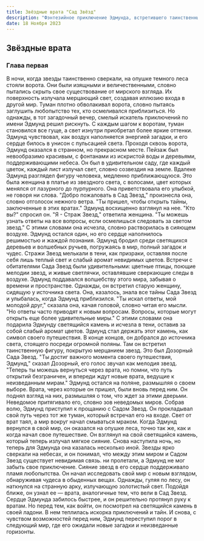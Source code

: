 ```yaml
---
title: Звёздные врата "Сад Звёзд"
description: "Фэнтезийное приключение Эдмунда, встретившего таинственные врата в лесу. Погрузившись в удивительный Сад Звезд, он открывает миры загадок и чудес. По возвращении, новые врата ведут в следующее приключение, оставляя открытым путь в бескрайний мир возможностей."
date: 18 Ноября 2023
---
```


## Звёздные врата
### Глава первая

В ночи, когда звезды таинственно сверкали, на опушке темного леса стояли ворота. Они были изящными и величественными, словно пытались скрыть свое существование от мирского взгляда. Их поверхность излучала мерцающий свет, создавая иллюзию входа в другой мир.
Туман плотно обволакивал ворота, словно пытаясь заглушить любопытство тех, кто осмеливался приблизиться. Но однажды, в тот загадочный вечер, смелый искатель приключений по имени Эдмунд решил рискнуть.
С каждым шагом к воротам, туман становился все гуще, а свет изнутри приобретал более яркие оттенки. Эдмунд чувствовал, как воздух наполняется энергией загадки, и его сердце билось в унисон с пульсацией света.
Проходя сквозь ворота, Эдмунд оказался в странном, но прекрасном месте. Пейзаж был невообразимо красивым, с фонтанами из искристой воды и деревьями, поддерживающими небеса. Он был в удивительном саду, где каждый цветок, каждый лист излучал свет, словно созвездия на земле.
Вдалеке Эдмунд разглядел фигуру человека, медленно приближающуюся. Это была женщина в платье из звездного света, с волосами, цвет которых менялся от лазурного до пурпурного. Она приветствовала его улыбкой, не говоря ни слова.
"Добро пожаловать в Сад Звезд," произнесла она, словно отголосок нежного ветра. "Ты пришел, чтобы открыть тайны, заключенные в этих вратах."
Эдмунд восхищенно взглянул на нее. "Кто вы?" спросил он.
"Я - Страж Звезд," ответила женщина. "Ты можешь узнать ответы на все вопросы, если осмелишься следовать за светом звезд."
С этими словами она исчезла, словно растворилась в сияющем воздухе. Эдмунд остался один, но его сердце наполнилось решимостью и жаждой познания.
Эдмунд бродил среди светящихся деревьев и волшебных ручьев, погружаясь в мир, полный загадок и чудес. Стражи Звезд мелькали в тени, как призраки, оставляя после себя лишь теплый свет и слабый аромат невидимых цветов.
Встречи с обитателями Сада Звезд были удивительными: цветные птицы, поющие мелодии звезд, и живые светлячки, оставлявшие сверкающие следы в воздухе. Эдмунд поддавался волшебству этого мира, забывая о времени и пространстве.
Однажды, он встретил старую женщину, сидящую у источника света. Она, казалось, знала все тайны Сада Звезд и улыбалась, когда Эдмунд приблизился.
"Ты искал ответы, мой молодой друг," сказала она, качая головой, словно читая его мысли. "Но ответы часто приводят к новым вопросам. Вопросы, которые могут открыть еще более удивительные миры."
С этими словами она подарила Эдмунду светящийся камень и исчезла в тени, оставив за собой слабый аромат цветов. Эдмунд стал держать этот камень, как символ своего путешествия.
В конце концов, он добрался до источника света, стоящего посреди огромной поляны. Там он встретил таинственную фигуру, покрытую мерцанием звезд. Это был Дозорный Сада Звезд.
"Ты достиг важного момента своего путешествия, Эдмунд," сказал Дозорный, его голос звучал как мелодия звезд. "Теперь ты можешь вернуться через врата, но помни, что путь открытий безграничен, и впереди ждут новые врата, ведущие к неизведанным мирам."
Эдмунд остался на поляне, размышляя о своем выборе. Врата, через которые он пришел, были вновь перед ним. Он поднял взгляд на них, размышляя о том, что ждет за этими дверьми. Неведомое притягивало его, словно зов неведомых миров.
Собрав волю, Эдмунд приступил к прощанию с Садом Звезд. Он прокладывал свой путь через тот же туман, который встречал его на входе. Свет от врат таял, а мир вокруг начал смываться мраком.
Когда Эдмунд вернулся в свой мир, он оказался на опушке леса, точно так же, как и когда начал свое путешествие. Он взглянул на свой светящийся камень, который теперь излучал мягкое сияние.
Снова наступила ночь, но теперь для Эдмунда она казалась несколько иной. Звезды ярко сверкали на небесах, и он понимал, что между этим миром и Садом Звезд существует невидимая связь.
ни пролетали, а Эдмунд не мог забыть свое приключение. Сияние звезд в его сердце поддерживало пламя любопытства. Он начал исследовать свой мир с новым взглядом, обнаруживая чудеса в обыденных вещах.
Однажды, гуляя по лесу, он наткнулся на странную арку, излучающую золотистый свет. Подойдя ближе, он узнал ее — врата, аналогичные тем, что вели в Сад Звезд. Сердце Эдмунда забилось быстрее, и он решительно протянул руку к вратам.
Но перед тем, как войти, он посмотрел на светящийся камень в своей ладони. В нем теплилась искорка приключений и тайн. И снова, с чувством возможностей перед ним, Эдмунд переступил порог в следующий мир, где его ожидали новые загадки и неизведанные горизонты.
